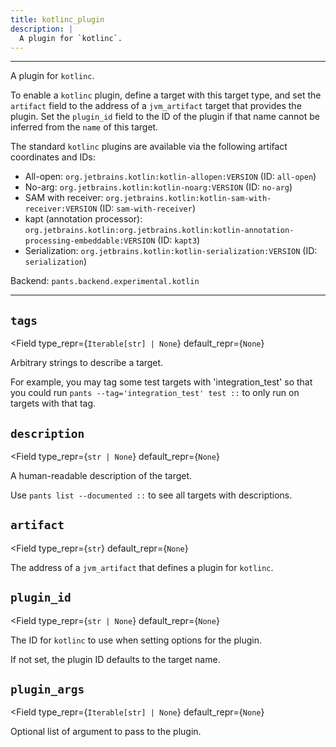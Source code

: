 ```yaml
---
title: kotlinc_plugin
description: |
  A plugin for `kotlinc`.
---
```



---

A plugin for `kotlinc`.

To enable a `kotlinc` plugin, define a target with this target type, and set the `artifact` field to the address of a `jvm_artifact` target that provides the plugin. Set the `plugin_id` field to the ID of the plugin if that name cannot be inferred from the `name` of this target.

The standard `kotlinc` plugins are available via the following artifact coordinates and IDs:

- All-open: `org.jetbrains.kotlin:kotlin-allopen:VERSION` (ID: `all-open`)
- No-arg: `org.jetbrains.kotlin:kotlin-noarg:VERSION` (ID: `no-arg`)
- SAM with receiver: `org.jetbrains.kotlin:kotlin-sam-with-receiver:VERSION` (ID: `sam-with-receiver`)
- kapt (annotation processor): `org.jetbrains.kotlin:org.jetbrains.kotlin:kotlin-annotation-processing-embeddable:VERSION` (ID: `kapt3`)
- Serialization: `org.jetbrains.kotlin:kotlin-serialization:VERSION` (ID: `serialization`)

Backend: <span className="color--primary">`pants.backend.experimental.kotlin`</span>

---

<span className={styles.options}>

## `tags`

<Field
    type_repr={`Iterable[str] | None`}
    default_repr={`None`}
>

Arbitrary strings to describe a target.

For example, you may tag some test targets with &#x27;integration_test&#x27; so that you could run `pants --tag='integration_test' test ::` to only run on targets with that tag.

</Field>

## `description`

<Field
    type_repr={`str | None`}
    default_repr={`None`}
>

A human-readable description of the target.

Use `pants list --documented ::` to see all targets with descriptions.

</Field>

## `artifact`

<Field
    type_repr={`str`}
    default_repr={`None`}
>

The address of a `jvm_artifact` that defines a plugin for `kotlinc`.

</Field>

## `plugin_id`

<Field
    type_repr={`str | None`}
    default_repr={`None`}
>

The ID for `kotlinc` to use when setting options for the plugin.

If not set, the plugin ID defaults to the target name.

</Field>

## `plugin_args`

<Field
    type_repr={`Iterable[str] | None`}
    default_repr={`None`}
>

Optional list of argument to pass to the plugin.

</Field>

</span>
